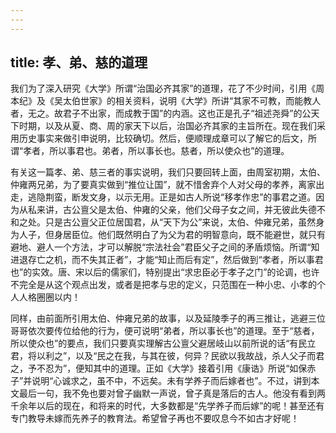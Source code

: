 ```yaml
---
---
---
```

title: 孝、弟、慈的道理
---




我们为了深入研究《大学》所谓“治国必齐其家”的道理，花了不少时间，引用《周本纪》及《吴太伯世家》的相关资料，说明《大学》所讲“其家不可教，而能教人者，无之。故君子不出家，而成教于国”的内涵。这也正是孔子“祖述尧舜”的公天下时期，以及从夏、商、周的家天下以后，治国必齐其家的主旨所在。现在我们采用历史事实来做引申说明，比较确切。然后，便顺理成章可以了解它的后文，所谓“孝者，所以事君也。弟者，所以事长也。慈者，所以使众也”的道理。

有关这一篇孝、弟、慈三者的事实说明，我们只要回转上面，由周室初期，太伯、仲雍两兄弟，为了要真实做到“推位让国”，就不惜舍弃个人对父母的孝养，离家出走，逃隐荆蛮，断发文身，以示无用。正是如古人所说“移孝作忠”的事君之道。因为从私来讲，古公亶父是太伯、仲雍的父亲，他们父母子女之间，并无彼此失德不和之处。只是古公亶父正位居国君，从“天下为公”来说，太伯、仲雍兄弟，虽然身为人子，但身居臣位。他们既然明白了为父为君的明智意向，既不能避世，就只有避地、避人一个方法，才可以解脱“宗法社会”君臣父子之间的矛盾烦恼。所谓“知进退存亡之机，而不失其正者”，才能“知止而后有定”，然后做到“孝者，所以事君也”的实效。唐、宋以后的儒家们，特别提出“求忠臣必于孝子之门”的论调，也许不完全是从这个观点出发，或者是把孝与忠的定义，只范围在一种小忠、小孝的个人人格圈圈以内！

同样，由前面所引用太伯、仲雍兄弟的故事，以及延陵季子的再三推让，逃避三位哥哥依次要传位给他的行为，便可说明“弟者，所以事长也”的道理。至于“慈者，所以使众也”的要点，我们只要真实理解古公亶父避居岐山以前所说的话“有民立君，将以利之”，以及“民之在我，与其在彼，何异？民欲以我故战，杀人父子而君之，予不忍为”，便知其中的道理。正如《大学》接着引用《康诰》所说“如保赤子”并说明“心诚求之，虽不中，不远矣。未有学养子而后嫁者也”。不过，讲到本文最后一句，我不免也要对曾子幽默一声说，曾子真是落后的古人。他没有看到两千余年以后的现在，和将来的时代，大多数都是“先学养子而后嫁”的呢！甚至还有专门教导未嫁而先养子的教育法。希望曾子再也不要叹息今不如古才好呢！
